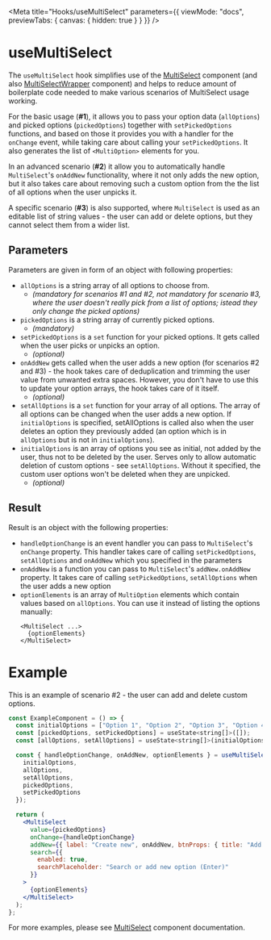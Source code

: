 
<Meta
  title="Hooks/useMultiSelect"
  parameters={{
    viewMode: "docs",
    previewTabs: {
      canvas: { hidden: true }
    }
  }}
/>

# useMultiSelect

The `useMultiSelect` hook simplifies use of the [MultiSelect](?path=/docs/components-inputs-raw-multiselect--docs) component (and also [MultiSelectWrapper](?path=/docs/components-inputs-multiselect-wrapper--docs) component) and helps to reduce amount of boilerplate code needed to make various scenarios of MultiSelect usage working.

For the basic usage (**#1**), it allows you to pass your option data (`allOptions`) and picked options (`pickedOptions`) together with `setPickedOptions` functions, and based on those it provides you with a handler for the `onChange` event, while taking care about calling your `setPickedOptions`. It also generates the list of `<MultiOption>` elements for you.

In an advanced scenario (**#2**) it allow you to automatically handle `MultiSelect`'s `onAddNew` functionality, where it not only adds the new option, but it also takes care about removing such a custom option from the the list of all options when the user unpicks it.

A specific scenario (**#3**) is also supported, where `MultiSelect` is used as an editable list of string values - the user can add or delete options, but they cannot select them from a wider list.

## Parameters

Parameters are given in form of an object with following properties:

- `allOptions` is a string array of all options to choose from.
  - _(mandatory for scenarios #1 and #2, not mandatory for scenario #3, where the user doesn't really pick from a list of options; istead they only change the picked options)_
- `pickedOptions` is a string array of currently picked options.
  - _(mandatory)_
- `setPickedOptions` is a `set` function for your picked options. It gets called when the user picks or unpicks an option.
  - _(optional)_
- `onAddNew` gets called when the user adds a new option (for scenarios #2 and #3) - the hook takes care of deduplication and trimming the user value from unwanted extra spaces. However, you don't have to use this to update your option arrays, the hook takes care of it itself.
  - _(optional)_
- `setAllOptions` is a `set` function for your array of all options. The array of all options can be changed when the user adds a new option. If `initialOptions` is specified, setAllOptions is called also when the user deletes an option they previously added (an option which is in `allOptions` but is not in `initialOptions`).
- `initialOptions` is an array of options you see as initial, not added by the user, thus not to be deleted by the user. Serves only to allow automatic deletion of custom options - see `setAllOptions`. Without it specified, the custom user options won't be deleted when they are unpicked.
  - _(optional)_

## Result

Result is an object with the following properties:

- `handleOptionChange` is an event handler you can pass to `MultiSelect`'s `onChange` property. This handler takes care of calling `setPickedOptions`, `setAllOptions` and `onAddNew` which you specified in the parameters
- `onAddNew` is a function you can pass to `MultiSelect`'s `addNew.onAddNew` property. It takes care of calling `setPickedOptions`, `setAllOptions` when the user adds a new option
- `optionElements` is an array of `MultiOption` elements which contain values based on `allOptions`. You can use it instead of listing the options manually:
  ```
  <MultiSelect ...>
    {optionElements}
  </MultiSelect>
  ```

# Example

This is an example of scenario #2 - the user can add and delete custom options.

```jsx
const ExampleComponent = () => {
  const initialOptions = ["Option 1", "Option 2", "Option 3", "Option 4"];
  const [pickedOptions, setPickedOptions] = useState<string[]>([]);
  const [allOptions, setAllOptions] = useState<string[]>(initialOptions);

  const { handleOptionChange, onAddNew, optionElements } = useMultiSelect({
    initialOptions,
    allOptions,
    setAllOptions,
    pickedOptions,
    setPickedOptions
  });

  return (
    <MultiSelect
      value={pickedOptions}
      onChange={handleOptionChange}
      addNew={{ label: "Create new", onAddNew, btnProps: { title: "Add new select option" } }}
      search={{
        enabled: true,
        searchPlaceholder: "Search or add new option (Enter)"
      }}
    >
      {optionElements}
    </MultiSelect>
  );
};
```

<Canvas of={MultiSelectStories.MultiSelectWithAddNewAndSearch} />

For more examples, please see [MultiSelect](?path=/docs/components-inputs-raw-multiselect--docs) component documentation.
